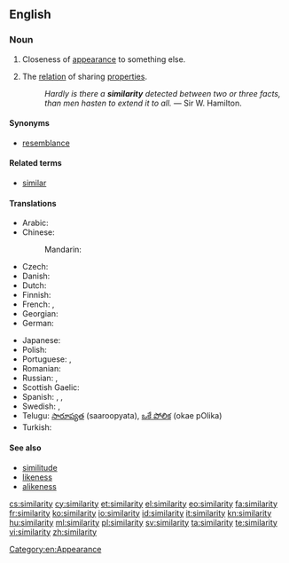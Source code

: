 {{wikipedia}}
==English==

===Noun===
{{en-noun|similarities}}

# Closeness of [[appearance]] to something else.
# {{philosophy}} The [[relation]] of sharing [[properties]].
#: ''Hardly is there a '''similarity''' detected between two or three facts, than men hasten to extend it to all.'' &mdash; Sir W. Hamilton.

====Synonyms====
* [[resemblance]]

====Related terms====
* [[similar]]

====Translations====
{{trans-top|closeness}}
* Arabic: {{t|ar|تشابه|m|tr=tašābuh|sc=Arab}}
* Chinese:
*: Mandarin: {{t|zh|相似|tr=xiāngsì|sc=Hani}}
* Czech: {{t-|cs|podobnost|f}}
* Danish: {{t-|da|lighed|c}}
* Dutch: {{t+|nl|gelijkenis|f}}
* Finnish: {{t-|fi|samankaltaisuus}}
* French: {{t|fr|similarité|f}}, {{t|fr|similitude|f}}
* Georgian: {{t-|ka|მსგავსება|tr=msgavseba|sc=Geor|xs=Georgian}}
* German: {{t+|de|Ähnlichkeit|f}}
{{trans-mid}}
* Japanese: {{t|ja|類似|tr=るいじ, ruiji|sc=Jpan}}
* Polish: {{t|pl|podobieństwo|n}}
* Portuguese: {{t|pt|semelhança|f}}, {{t|pt|similardidade|f}}
* Romanian: {{t|ro|similaritate}}
* Russian: {{t|ru|сходство|n|tr=sxódstvo|sc=Cyrl}}, {{t|ru|подобие|n|tr=podóbije|sc=Cyrl}}
* Scottish Gaelic: {{t-|gd|coltas|m|xs=Scottish Gaelic}}
* Spanish: {{t|es|semejanza|f}},  {{t|es|similitud|f}}, {{qualifier|barbarism}} {{t|es|similaridad|f}}
* Swedish: {{t+|sv|likhet}},  {{t|sv|Similaritet}}
* Telugu: [[సారూప్యత]] (saaroopyata), [[ఒకే పోలిక]] (okae pOlika)
* Turkish: {{t+|tr|benzerlik}}
{{trans-bottom}}

====See also====
* [[similitude]]
* [[likeness]]
* [[alikeness]]

[[Category:en:Appearance]]

[[cs:similarity]]
[[cy:similarity]]
[[et:similarity]]
[[el:similarity]]
[[eo:similarity]]
[[fa:similarity]]
[[fr:similarity]]
[[ko:similarity]]
[[io:similarity]]
[[id:similarity]]
[[it:similarity]]
[[kn:similarity]]
[[hu:similarity]]
[[ml:similarity]]
[[pl:similarity]]
[[sv:similarity]]
[[ta:similarity]]
[[te:similarity]]
[[vi:similarity]]
[[zh:similarity]]